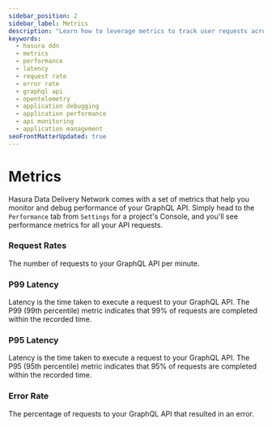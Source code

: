 ```yaml
---
sidebar_position: 2
sidebar_label: Metrics
description: "Learn how to leverage metrics to track user requests across various services in the Hasura Data Delivery Network. Understand how to diagnose and debug potential failure points and monitor performance for better application management."
keywords:
  - hasura ddn
  - metrics
  - performance
  - latency
  - request rate
  - error rate
  - graphql api
  - opentelemetry
  - application debugging
  - application performance
  - api monitoring
  - application management
seoFrontMatterUpdated: true
---
```


# Metrics

Hasura Data Delivery Network comes with a set of metrics that help you monitor and debug performance of your GraphQL
API. Simply head to the `Performance` tab from `Settings` for a project's Console, and you'll see performance metrics
for all your API requests.

### Request Rates
The number of requests to your GraphQL API per minute.

### P99 Latency
Latency is the time taken to execute a request to your GraphQL API. The P99 (99th percentile) metric indicates that 99%
of requests are completed within the recorded time.

### P95 Latency
Latency is the time taken to execute a request to your GraphQL API. The P95 (95th percentile) metric indicates that 95%
of requests are completed within the recorded time.

### Error Rate
The percentage of requests to your GraphQL API that resulted in an error.
